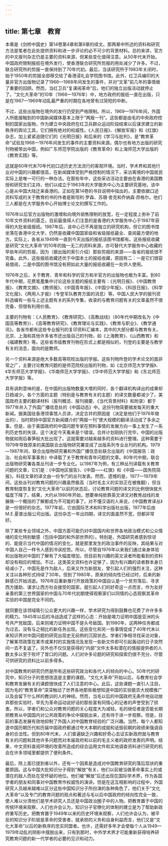 ```yaml
---
---
---
```

title: 第七章　教育
---



本章是《剑桥中国史》第14卷第4章和第9章的续文。那两章中所述的资料和研究方法是笔者在此处提供资料和进一步评论的必不可少的背景材料。总的来讲，官方的中文报刊杂志仍是主要的资料来源，但某些变化值得注意。从50年代末开始，中国政府限制报纸在境外发行，使香港联合研究所剪报的用处减少了许多。不过，联合研究所的剪报一直保持到了70年代初。最后，当该研究所于1983年关闭时，始于1950年的剪报全部移交给了香港浸礼会学院图书馆。此外，红卫兵编印的大量非官方出版物记录了1966—1968年间发生的事件，并对“文革”前几年的事情做了重要的回顾。然而，当红卫兵“复课闹革命”后，他们的独立出版活动就停止了。“文化大革命”的10年（1966—1976年）中，地方政府的报纸一直在出版，只是在1967—1969年动乱最严重的时期在各地曾有过简短的中断。

不过，这些出版物在境外的发行仍受到严格限制。所以，1969—1976年间，外国人所能接触到的中国新闻媒体基本上限于“两报一刊”。这些都是由毛的中央政府控制的国家出版物，作为建立中央政府在红卫兵群众运动阶段结束以后谋求建立的新秩序的舆论工具，它们拥有绝对的权威性。《人民日报》、《解放军报》和《红旗》杂志，加上紧紧追随它们的《光明日报》和后来的《学习与批判》，是“教育革命”试验及1968—1976年间发生的事件的主要资料来源。偶尔也有地方出版的研究刊物被带出中国，例如广东师范学院出版的《教育革命》和上海师范大学出版的《教育实践》等。

这就是60年代末70年代初口述历史方法流行的客观环境。当时，学术界和其他行业对中国的兴趣都很高，在新闻媒体受到严格控制的情况下，采访离境的中国居民实际上是唯一可行的一种办法。在那些年中，这些采访活动主要由在香港的美国教授和研究生们主持，他们以成立于1963年的大学服务中心为主要研究基地，该中心是从中国大陆迁来香港的。正如在第14卷的书目说明中指出的，主要依据口述资料写成的关于教育的书的作者是斯坦利·罗森、苏珊·舍克和乔纳森·昂格尔。他们三人都是在大学服务中心开始博士论文的撰写工作的。

1976年以后官方出版物的激增和向境外销售限制的放宽，在一定程度上弥补了前10年文件资料的匮乏。目前最值得人们注意的是香港的大学服务中心于1987年获得的大批省级报纸。1987年后，该中心已不再是独立的研究机构，但它的图书馆坐落在香港中文大学，仍然是收藏中国国家级和省级报纸最全、查阅最方便的地方。实际上，各省从1949年一直到今天出版的报纸该图书馆都有。这些报纸收藏是研究“文化大革命”的10年的独一无二的资料来源，亦可替代大学服务中心收藏的早些年间的剪报，因为（据出版的索引介绍）那些剪报的来源——各省的报纸很不完备。此外，这些报纸收藏还优于中国本土的报纸收藏，原因有二：一是它们很容易借阅，二是中国的图书馆没有把如此大量的报纸收藏在一处供人使用。

1976年之后，关于教育、青年和科学的官方和半官方的出版物也极为丰富。到80年代中期，花费笔墨集中讨论这些主题的报纸主要有：《光明日报》、《中国教育报》、《教育文摘》、《教师报》、《中国青年报》、《中国少年报》、《科技日报》、《科学文化报》、《两用人才报》（专登军队教育方面的消息）等。中国人民大学的报刊资料选编有一些与上述主题有关的系列专集，收录的与教育问题有关的文章虽然不很完备，但很有利用价值。

主要的刊物有：《人民教育》、《教育研究》、《高教战线》（80年代中期改名为《中国高等教育》）、《高等教育研究》、《教育理论与实践》、《教育与职业》、《教学通讯》。各省市都有这些专业报刊的复印资料汇编本，其中的大部分都与教育有关。北京、上海和其他许多省市还出版自己的刊物，如《上海教育》、《山西教育》和《福建教育》等。这些省市级教育刊物在形式上都是相似的，刊登的主要是与教学有关的消息，面向的是教师。

另一个资料来源是绝大多数高等院校出版的学报。这些刊物所登的学术论文的面非常之广，主要讨论教育问题的是师范院校出版的刊物，如《北京师范大学学报》、《华东师范大学学报》、《华南师范大学学报》、《华中师范大学学报》和《东北师范大学学报》等。

具有讽刺意味的是，在中国的出版物数量大增的同时，各个翻译机构译出的成果却日趋减少。各个方面的主题（特别是与教育有关的主题）的译文数量都减少了。美国政府主要的翻译材料（报刊概览、报刊摘要、《当代背景材料》和附录）都于1977年并入了外国广播信息处的《中国动态》中。这份刊物简要摘发每天的重大新闻。据美国驻香港领事馆人员讲，决定合并的原因是（决定是他们于1976年做出的），当时把持中国官方新闻媒介的“两报一刊”使大规模的翻译活动成了多余之事。但是，由于美国政府的中国问题专家在预料事情的发展方向一事上发生了一系列历史性的失误，这个决定今天看来是个错误。合并计划刚执行完毕，中国的出版物就如雨后春笋般大批出现了。这就需要对越来越多的资料进行整理。这种需要于1979年导致原来的美国联合出版物研究署变成了出版系列专业丛刊的机构。1979—1987年间，联合出版物研究署和外国广播信息处联合出版的《中国报告：政治、社会和军事事务》中译载了关于教育和青年问题的文章。80年代中期，联合出版物研究署各类丛刊进一步专业化。以1987年为例，有三种丛刊译载有关教育问题的文章，它们是：《中国地区报告》、《中国——红旗》和《中国——国务院简报》。科技文章的译文由一份专门的丛刊发表。然而，遗憾的是，1977—1979年间，这些丛刊对教育问题的兴趣虽然极高（当时毛主义的实验正在被推翻），但当教育制度恢复到“文化大革命”以前的状态后，讨论教育问题的译文的比例很快就大幅度下降了。结果，大约从1980年开始，想要单纯依靠英文译文对教育战线的发展做一个概括的了解都成为不可能的事了。对不懂汉语的人来说，《中国教育译丛》是一份很好的杂志。1977年前，它由国际艺术和科学出版社出版，1977年后由M.E.夏普出版公司出版。这份杂志一年出四期，译文的面虽然不宽，但都非常好。

除了某些专业领域之外，中国方面可能仍对中国国内和世界各地政治模式和公众情绪的变化特别敏感（包括中国的和外部世界的）。特别是，外国研究者感到惊讶的、能提示当代中国的情况的变化，就是那里发生的政治事件的反映，其结果与对中国人自己一样令人感到冷讽挖苦。所以，尽管自1976年以来我们通过亲身体验和出版物对中国的了解有了大幅度增加，但目前有兴趣的英文读者所能看到的资料却没有相应的增加。不过，这类英文资料也许足够了，因为有兴趣的读者群本身已经减小了。中国先是作为敌人，后来又作为新朋友，曾引起人们的强烈关注，这种关注以各种形式持续了30年。但到了1980年，原来的倾向性已经过时，后来的新鲜感已开始消逝。1976年后重新推行开放政策的中国自认是一个贫穷落后、寻求西方援助、谋求让西方社会接受的国家。就引起人们的好奇这一点而言，作为友好亲善的第三世界国家的中国与70年代初期使得观察家们以同情的心态观察其革命实验的中国是完全不同的。

就同要在该领域吸引公众更大的兴趣一样，学术研究为得到鼓舞也花费了许许多多的精力。1945年以后的冷战造成了这样的心态：开始是竭力证明中国是亚洲的头号共产党敌国，后来则竭力证明中国不是头号敌国。到1980年，这两种任务都成为过去，没有与之相比的新任务出现。这些变化和另一些事情促成了40年代末以来知识界对中国问题的研究出现史无前例的沉寂状态。学者们争相寻找采访对象，了解某项政策在某市或某村的实施情况及发现一些新文件即可引起轰动的日子突然间一去不复返了。另外也不仅仅是获得的“内部”文件太多和潜在的情报提供者的人数太多以至于败坏了胃口的问题。人们对许多论题的研究和探索仍很不充分，尽管可供研究的资料比以前多得多。

对中国教育的研究仍然是所有这些研究政治和各代人的倾向的中心。50年代的研究中，知识分子的思想改造是主要的课题。“文化大革命”开始以后，与教育社会学和教育发展有关的课题很快成了人们注意的中心。此后，这些课题一直引人注目，因为毛的“教育革命”深深触动了世界各地那些极想知道中国的实验能否大规模推广以及会留下什么样的教训的人的神经。然而，当毛以后的中国政府无条件地自动放弃那些实验时，早先为革命运动说好话的那些富有同情心的记者的声誉受到了损害。所以，学者们和公众对教育问题的关心程度大为减轻。毛的继任者是否能长期把教育从中国国内对公共政策的争论中摆脱出来，还有待于进一步观察。但是，目前的事态发展有效地抑制了外国人对中国教育经验的广泛兴趣。当然，每个人都知道中国历朝历代和历届中国政府都通过夸大本朝的成就和诋毁前朝的政绩来强调自身的合法性。但到80年代末，人们普遍缺乏兴趣和好奇心去证实新政府就与教育有关的问题和其他许多问题而对本届政府和以前的毛主义者的政府发表的声明。结果，中文资料查阅环境的改善所造成的综合运用文件和实地调查资料进行研究的机会在许多领域里都提供了便利条件。

最后，除上面已提到者以外，还有一个因素是造成对中国教育研究的落后现状的重要原因。这与中国大批知识分子得到“解放”有关，他们以前被当做革命事实上的或潜在的敌人而处在受怀疑的地位。他们被“解放”后还出现在国际学术界，作为各国学者的朋友和同事对中国教育作权威性的演讲。但是在这互相影响的过程中，外国研究人员越来越难以区分这些中国知识分子所扮演的各种角色了，他们关于“文化大革命”以及专门的教育问题的观点和著述与毛以后中国政府的倾向性完全一致，使人难以分清他们是学术研究人员还是中国政治圈子中的人物。把教育置于中国的传统环境来观察，人们也许会认为，知识分子官僚化的体制的建立是为了帮助新政府重写历史。把教育置于1949年以来的历史环境来观察，人们也许会认为，被平反的知识分子阶层是革命的受害者，就承担的义务和自身利益而言，他们又是“文化大革命”以后的新秩序的忠实同盟者。也许，还需好多年才会使每个人从1949—1979年动乱的阴影中摆脱出来，只有到那时，中外学术界才可能重新获得培养研究教育问题的新一代学者的必要的见识和动力。